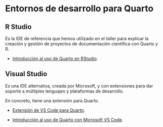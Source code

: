 # Entornos de desarrollo para Quarto

## R Studio

Es la IDE de referencia que hemos utilizado en el taller para explicar la creación
y gestión de proyectos de documentación científica con Quarto y R.

- [Introducción al uso de Quarto en RStudio](https://quarto.org/docs/get-started/hello/rstudio.html).

## Visual Studio

Es una IDE alternativa, creada por Microsoft, y con extensiones para dar soporte a múltiples
lenguajes y plataformas de desarrollo.

En concreto, tiene una extensión para Quarto.

- [Extensión de VS Code para Quarto](https://marketplace.visualstudio.com/items?itemName=quarto.quarto).

- [Introducción al uso de Quarto con Microsoft VS Code](https://quarto.org/docs/get-started/hello/vscode.html).
